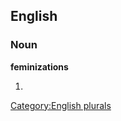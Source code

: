 ==English==

===Noun===
'''feminizations'''

# {{plural of|[[feminization]]}}

[[Category:English plurals]]